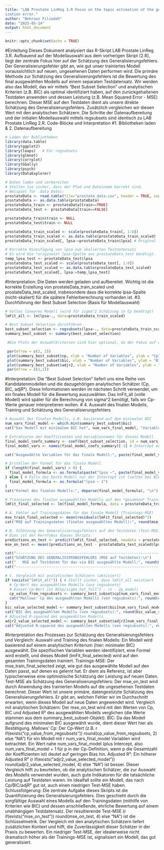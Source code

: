 ```yaml
---
title: "LAB Prostate LinReg 3.R Focus on the topic estimation of the general-
ization error."
author: "Behrooz Filzadeh"
date: "2025-05-14"
output: html_document
---
```


```r
knitr::opts_chunk$set(echo = TRUE)
```

#Einleitung
Dieses Dokument analysiert das R-Skript LAB Prostate LinReg 3.R. Aufbauend auf der Modellauswahl aus dem vorherigen Skript (2.R), liegt der zentrale Fokus hier auf der Schätzung des Generalisierungsfehlers. Der Generalisierungsfehler gibt an, wie gut unser trainiertes Modell voraussichtlich auf neuen, ungesehenen Daten performen wird.
Die primäre Methode zur Schätzung des Generalisierungsfehlers ist die Bewertung des final ausgewählten Modells auf einem separaten Testdatensatz. Wir werden also das Modell, das wir mittels "Best Subset Selection" und analytischen Kriterien (z.B. BIC) als optimal identifiziert haben, auf den zurückgehaltenen Testdaten anwenden und dessen Leistung (z.B. Mean Squared Error - MSE) berechnen. Dieser MSE auf den Testdaten dient als unsere direkte Schätzung des Generalisierungsfehlers. Zusätzlich vergleichen wir diesen Wert mit den analytischen Schätzern.
Die Schritte der Datenaufbereitung und der initialen Modellauswahl mittels regsubsets sind identisch zu LAB Prostate LinReg 2.R.
Code-Blöcke und Interpretation
#1. Bibliotheken laden & 2. Datenaufbereitung
```r
# Laden der Bibliotheken
library(data.table)
library(ggplot2)
library(leaps)   # Für regsubsets
library(glmnet)
library(corrplot)
library(GGally)
library(psych)
library(DataExplorer)

# Daten laden und vorbereiten
# Stellen Sie sicher, dass der Pfad und Dateiname korrekt sind.
# Beispiel für .data Datei:
prostateData <- read.table(file="prostate_data.csv", header = TRUE, sep = "")
prostateData <- as.data.table(prostateData)
prostateData_train <- prostateData[train==TRUE]
prostateData_test <- prostateData[train==FALSE]

prostateData_train$train <- NULL
prostateData_test$train <- NULL

prostateData_train_scaled <- scale(prostateData_train[, 1:8])
prostateData_train_scaled <- as.data.table(prostateData_train_scaled)
prostateData_train_scaled[, lpsa:=prostateData_train$lpsa] # Original lpsa zum Training hinzufügen

# Korrekte Hinzufügung von lpsa zum skalierten Testdatensatz
# Es wird die *originale* lpsa-Spalte aus prostateData_test benötigt.
temp_lpsa_test <- prostateData_test$lpsa 
prostateData_test_scaled <- scale(prostateData_test[, 1:8])
prostateData_test_scaled <- as.data.table(prostateData_test_scaled)
prostateData_test_scaled[, lpsa:=temp_lpsa_test]
```
#Interpretation:
Die Daten werden geladen und aufbereitet. Wichtig ist die korrekte Erstellung von prostateData_train_scaled und prostateData_test_scaled, insbesondere dass die korrekte lpsa-Spalte (nicht-skaliert) für die spätere Fehlerberechnung vorhanden ist.
#3. Durchführung der Best Subset Selection (Basis für Modellauswahl)
```r
# Volles lineares Modell (wird für sigma^2 Schätzung in Cp benötigt)
lmFit_all <- lm(lpsa~., data=prostateData_train_scaled)

# Best Subset Selection durchführen
best_subset_selection <- regsubsets(lpsa~., data=prostateData_train_scaled[,1:9], nvmax=8)
summary_best_subset <- summary(best_subset_selection)

 #Die Plots der Auswahlkriterien sind hier optional, da der Fokus auf der Testset-Evaluation liegt.

 par(mfrow = c(2, 2))
 plot(summary_best_subset$cp, xlab = "Number of Variables", ylab = "Cp", type = "l"); points(which.min(summary_best_subset$cp), summary_best_subset$cp[which.min(summary_best_subset$cp)], col = "red", pch = 20)
 plot(summary_best_subset$bic, xlab = "Number of Variables", ylab = "BIC", type = "l"); points(which.min(summary_best_subset$bic), summary_best_subset$bic[which.min(summary_best_subset$bic)], col = "red", pch = 20)
 plot(summary_best_subset$adjr2, xlab = "Number of Variables", ylab = "Adjusted R-squared", type = "l"); points(which.max(summary_best_subset$adjr2), summary_best_subset$adjr2[which.max(summary_best_subset$adjr2)], col = "red", pch = 20)
 par(mfrow = c(1,1))
```
 #Interpretation:
Die "Best Subset Selection" liefert uns eine Reihe von Kandidatenmodellen und die dazugehörigen analytischen Schätzer (Cp, BIC, adjR²). Diese Informationen werden im nächsten Schritt verwendet, um ein finales Modell für die Bewertung auszuwählen. Das lmFit_all (volle Modell) wird später für die Berechnung von sigma^2 benötigt, falls wir Cp-Werte genauer interpretieren wollen.
# 4. Auswahl des finalen Modells, Training und Schätzung des Generalisierungsfehlers
```r
# Auswahl des finalen Modells, z.B. basierend auf dem minimalen BIC
num_vars_final_model <- which.min(summary_best_subset$bic)
cat("Das Modell mit minimalem BIC hat", num_vars_final_model, "Variablen.\n")

# Extrahieren der Koeffizienten und Variablennamen für dieses Modell
final_model_coefs_summary <- coef(best_subset_selection, id = num_vars_final_model)
final_model_vars <- names(final_model_coefs_summary)[-1] # Intercept entfernen

cat("Ausgewählte Variablen für das finale Modell:", paste(final_model_vars, collapse=", "), "\n")

# Erstellen der Formel für das finale Modell
if (length(final_model_vars) > 0) {
  final_model_formula <- as.formula(paste("lpsa ~", paste(final_model_vars, collapse = " + ")))
} else { # Falls das beste Modell nur der Intercept ist (selten bei BIC mit echten Prädiktoren)
  final_model_formula <- as.formula("lpsa ~ 1")
}
cat("Formel des finalen Modells:", deparse(final_model_formula), "\n")

# Trainieren des finalen ausgewählten Modells auf den *gesamten* Trainingsdaten
lmFit_final_selected <- lm(final_model_formula, data = prostateData_train_scaled)

# A. Fehler auf Trainingsdaten für das finale Modell (Trainings-MSE)
mse_train_final_selected <- mean(residuals(lmFit_final_selected)^2)
cat("MSE auf Trainingsdaten (finales ausgewähltes Modell):", round(mse_train_final_selected, 4), "\n")

# B. Schätzung des Generalisierungsfehlers auf den Testdaten (Test-MSE)
# Dies ist der Kernfokus dieses Skripts.
predictions_on_test <- predict(lmFit_final_selected, newdata = prostateData_test_scaled)
mse_on_test <- mean((predictions_on_test - prostateData_test_scaled$lpsa)^2)

cat("-----------------------------------------------------------------------\n")
cat("SCHÄTZUNG DES GENERALISIERUNGSFEHLERS (MSE auf Testdaten):\n")
cat("   MSE auf Testdaten für das via BIC ausgewählte Modell:", round(mse_on_test, 4), "\n")
cat("-----------------------------------------------------------------------\n")

# C. Vergleich mit analytischen Schätzern (aktiviert)
if (exists("lmFit_all")) { # Stellt sicher, dass lmFit_all existiert
  # Cp-Wert des ausgewählten Modells (aus regsubsets)
  # Dieser Cp-Wert ist RSSp/sigma_hat_full^2 - (n - 2p_model)
  cp_value_from_regsubsets <- summary_best_subset$cp[num_vars_final_model]
  cat("Mallows' Cp des ausgewählten Modells (von regsubsets):", round(cp_value_from_regsubsets, 2), "\n")
}
bic_value_selected_model <- summary_best_subset$bic[num_vars_final_model]
cat("BIC des ausgewählten Modells (von regsubsets):", round(bic_value_selected_model, 2), "\n")
# Adjusted R-squared des ausgewählten Modells
adjr2_value_selected_model <- summary_best_subset$adjr2[num_vars_final_model]
cat("Adjusted R-squared des ausgewählten Modells (von regsubsets):", round(adjr2_value_selected_model, 4), "\n")
```
#Interpretation des Prozesses zur Schätzung des Generalisierungsfehlers und Vergleich:
Auswahl und Training des finalen Modells: Ein Modell wird basierend auf einem analytischen Kriterium (hier: minimaler BIC) ausgewählt. Die spezifischen Variablen werden identifiziert, eine Formel wird erstellt, und dieses Modell (lmFit_final_selected) wird auf den gesamten Trainingsdaten trainiert.
Trainings-MSE: Der mse_train_final_selected zeigt, wie gut das ausgewählte Modell auf den Daten passt, auf denen es gelernt hat. Er dient als Referenz, ist aber typischerweise eine optimistische Schätzung der Leistung auf neuen Daten.
Test-MSE als Schätzung des Generalisierungsfehlers: Der mse_on_test wird durch Anwendung des trainierten Modells auf die ungesehenen Testdaten berechnet. Dieser Wert ist unsere primäre, datengestützte Schätzung des Generalisierungsfehlers. Er gibt an, welchen Fehler wir im Durchschnitt erwarten, wenn dieses Modell auf neue Daten angewendet wird.
Vergleich mit analytischen Schätzern:
Der mse_on_test wird mit den Werten von Cp, BIC und Adjusted R² des ausgewählten Modells verglichen (die Werte stammen aus dem summary_best_subset-Objekt).
BIC: Da das Modell aufgrund des minimalen BIC ausgewählt wurde, dient dieser Wert hier als Bestätigung.
Mallows' Cp: Der Cp-Wert (z.B. r if(exists("cp_value_from_regsubsets")) round(cp_value_from_regsubsets, 2) else "NA") für ein Modell mit r num_vars_final_model Variablen wird betrachtet. Ein Wert nahe num_vars_final_model (plus Intercept, also num_vars_final_model + 1 für p in der Cp-Definition, wenn p die Gesamtzahl der Koeffizienten ist) deutet auf geringen Bias hin.
Adjusted R²: Ein höherer Adjusted R² (r if(exists("adjr2_value_selected_model")) round(adjr2_value_selected_model, 4) else "NA") ist besser.
Dieser Vergleich hilft zu beurteilen, ob die analytischen Schätzer, die zur Auswahl des Modells verwendet wurden, auch gute Indikatoren für die tatsächliche Leistung auf Testdaten waren. Im Idealfall sollte ein Modell, das nach Cp/BIC/adjR² gut ist, auch einen niedrigen Test-MSE haben.
Schlussfolgerung:
Die zentrale Aufgabe dieses Skripts ist die Quantifizierung des Generalisierungsfehlers. Dies geschieht durch die sorgfältige Auswahl eines Modells auf den Trainingsdaten (mithilfe von Kriterien wie BIC) und dessen anschließende, ehrliche Bewertung auf einem unabhängigen Testdatensatz. Der resultierende Test-MSE (r if(exists("mse_on_test")) round(mse_on_test, 4) else "NA") ist die Schlüsselmetrik. Der Vergleich mit den analytischen Schätzern liefert zusätzlichen Kontext und hilft, die Zuverlässigkeit dieser Schätzer in der Praxis zu bewerten. Ein niedriger Test-MSE, der idealerweise nicht dramatisch höher als der Trainings-MSE ist, signalisiert ein Modell, das gut generalisiert.

 